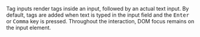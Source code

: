 Tag inputs render tags inside an input, followed by an actual text input. By default, tags are added
when text is typed in the input field and the <kbd>Enter</kbd> or <kbd>Comma</kbd> key is pressed.
Throughout the interaction, DOM focus remains on the input element.
